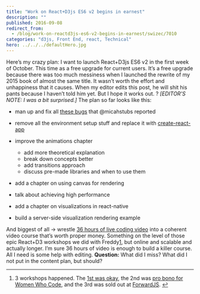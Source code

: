 ```yaml
---
title: "Work on React+D3js ES6 v2 begins in earnest"
description: ""
published: 2016-09-08
redirect_from:
  - /blog/work-on-reactd3js-es6-v2-begins-in-earnest/swizec/7010
categories: "d3js, Front End, react, Technical"
hero: ../../../defaultHero.jpg
---
```


Here’s my crazy plan: I want to launch React+D3js ES6 v2 in the first week of October. This time as a free upgrade for current users. It’s a free upgrade because there was too much messiness when I launched the rewrite of my 2015 book of almost the same title. It wasn’t worth the effort and unhappiness that it causes. When my editor edits this post, he will shit his pants because I haven’t told him yet. But I hope it works out. ? _\[EDITOR’S NOTE: I was a bit surprised.]_ The plan so far looks like this:

- man up and fix all [these bugs](https://github.com/Swizec/react-d3js-es6-ebook/issues) that @micahstubs reported

- remove all the environment setup stuff and replace it with [create-react-app](https://facebook.github.io/react/blog/2016/07/22/create-apps-with-no-configuration.html)

- improve the animations chapter

  - add more theoretical explanation
  - break down concepts better
  - add transitions approach
  - discuss pre-made libraries and when to use them

- add a chapter on using canvas for rendering

- talk about achieving high performance

- add a chapter on visualizations in react-native

- build a server-side visualization rendering example

And biggest of all → wrestle [36 hours of live coding video](https://www.livecoding.tv/swizec/) into a coherent video course that’s worth proper money. Something on the level of those epic React+D3 workshops we did with Freddy[1](#fn1-20846 "see footnote"), but online and scalable and actually longer. I’m sure 36 hours of video is enough to build a killer course. All I need is some help with editing. **Question:** What did I miss? What did I not put in the content plan, but should?

---

1.  3 workshops happened. The [1st was okay](https://swizec.com/blog/things-i-learned-my-first-workshop/swizec/6819), the 2nd was [pro bono for Women Who Code](http://www.meetup.com/Women-Who-Code-SF/events/232366807/), and the 3rd was sold out at [ForwardJS](https://forwardjs.com/). [↩︎](#fnr1-20846 "return to article")
